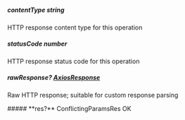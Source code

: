 
##### **contentType** string
HTTP response content type for this operation

##### **statusCode** number
HTTP response status code for this operation

##### **rawResponse?** [AxiosResponse](https://axios-http.com/docs/res_schema)
Raw HTTP response; suitable for custom response parsing

<Collapsible>
    ##### **res?** ConflictingParamsRes
    OK
    <Collapsible.Break/>
    <ConflictingParamsRes/>
</Collapsible>

